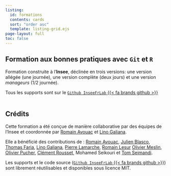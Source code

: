 ```yaml
---
listing:
  id: formations
  contents: cards
  sort: "order asc"
  template: listing-grid.ejs
page-layout: full
toc: false
---
```


## Formation aux bonnes pratiques avec `Git` et `R`

Formation construite à l'__Insee__, déclinée en trois versions:
une version allégée (une journée), une version complète (deux jours) et une version _manageurs_ (1/2 journée).

Tous les supports sont sur le [`Github InseeFrLab` {{< fa brands github >}}](https://github.com/InseeFrLab/formation-bonnes-pratiques-git-R)
<br>
<br>

::: {#formations}
:::


## Crédits

Cette formation a été conçue de manière collaborative par des équipes de 
l'Insee et coordonnée
par [Romain Avouac](https://github.com/avouacr) et [Lino Galiana](https://github.com/linogaliana).

Elle a bénéficié des contributions de : [Romain Avouac](https://github.com/avouacr), 
[Julien Blasco](https://github.com/JulienBlasco),
[Thomas Faria](https://github.com/ThomasFaria),
[Lino Galiana](https://github.com/linogaliana),
[Pierre Lamarche](https://github.com/pierre-lamarche),
[Romain Lesur](https://github.com/rlesur)
[Olivier Meslin](https://github.com/oliviermeslin),
[Olivier Pucher](https://github.com/Evargalo),
[Clément Rousset](https://github.com/clerousset),
Mohamed Seikouri et
[Tom Seimandi](https://github.com/tomseimandi).

Les supports et le code source ([`Github InseeFrLab` {{< fa brands github >}}](https://github.com/InseeFrLab/formation-bonnes-pratiques-git-R)) sont librement réutilisables et disponibles sous licence MIT. 
